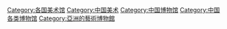 {{Category see also|中国美术馆}}
{{Commons cat|Art museums in China}}

[[Category:各国美术馆|Category:各国美术馆]]
[[Category:中国美术|Category:中国美术]]
[[Category:中国博物馆|Category:中国博物馆]]
[[Category:中国各类博物馆|Category:中国各类博物馆]]
[[Category:亞洲的藝術博物館|Category:亞洲的藝術博物館]]
